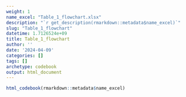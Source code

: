 ```yaml
---
weight: 1
name_excel: "Table_1_flowchart.xlsx"
description: "`r get_description(rmarkdown::metadata$name_excel)`"
slug: "Table_1_flowchart"
datetime: 1.7126524e+09
title: Table_1_flowchart
author: ''
date: '2024-04-09'
categories: []
tags: []
archetype: codebook
output: html_document
---
```


```r
html_codebook(rmarkdown::metadata$name_excel)
```
